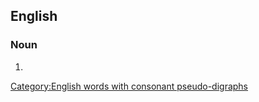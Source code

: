 ==English==

===Noun===
{{head|en|noun plural form}}

# {{plural of|arrowhead|lang=en}}
[[Category:English words with consonant pseudo-digraphs]]